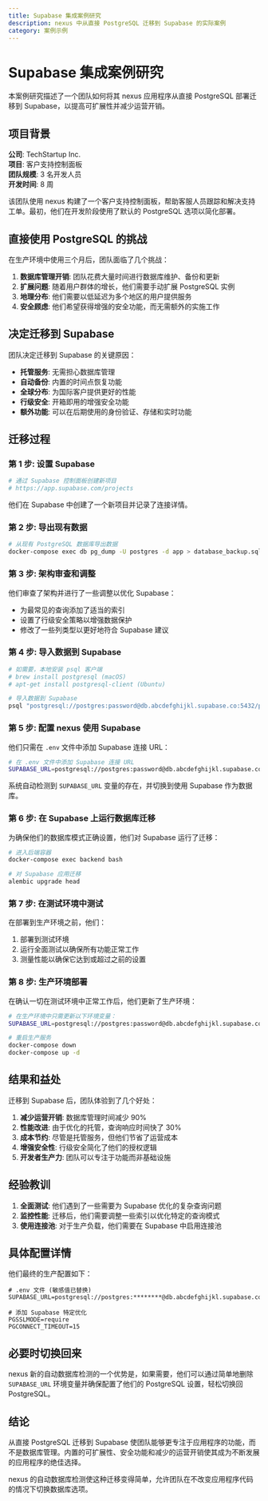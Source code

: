 ```yaml
---
title: Supabase 集成案例研究
description: nexus 中从直接 PostgreSQL 迁移到 Supabase 的实际案例
category: 案例示例
---
```


# Supabase 集成案例研究

本案例研究描述了一个团队如何将其 nexus 应用程序从直接 PostgreSQL 部署迁移到 Supabase，以提高可扩展性并减少运营开销。

## 项目背景

**公司**: TechStartup Inc.  
**项目**: 客户支持控制面板  
**团队规模**: 3 名开发人员  
**开发时间**: 8 周  

该团队使用 nexus 构建了一个客户支持控制面板，帮助客服人员跟踪和解决支持工单。最初，他们在开发阶段使用了默认的 PostgreSQL 选项以简化部署。

## 直接使用 PostgreSQL 的挑战

在生产环境中使用三个月后，团队面临了几个挑战：

1. **数据库管理开销**: 团队花费大量时间进行数据库维护、备份和更新
2. **扩展问题**: 随着用户群体的增长，他们需要手动扩展 PostgreSQL 实例
3. **地理分布**: 他们需要以低延迟为多个地区的用户提供服务
4. **安全顾虑**: 他们希望获得增强的安全功能，而无需额外的实施工作

## 决定迁移到 Supabase

团队决定迁移到 Supabase 的关键原因：

- **托管服务**: 无需担心数据库管理
- **自动备份**: 内置的时间点恢复功能
- **全球分布**: 为国际客户提供更好的性能
- **行级安全**: 开箱即用的增强安全功能
- **额外功能**: 可以在后期使用的身份验证、存储和实时功能

## 迁移过程

### 第 1 步: 设置 Supabase

```bash
# 通过 Supabase 控制面板创建新项目
# https://app.supabase.com/projects
```

他们在 Supabase 中创建了一个新项目并记录了连接详情。

### 第 2 步: 导出现有数据

```bash
# 从现有 PostgreSQL 数据库导出数据
docker-compose exec db pg_dump -U postgres -d app > database_backup.sql
```

### 第 3 步: 架构审查和调整

他们审查了架构并进行了一些调整以优化 Supabase：

- 为最常见的查询添加了适当的索引
- 设置了行级安全策略以增强数据保护
- 修改了一些列类型以更好地符合 Supabase 建议

### 第 4 步: 导入数据到 Supabase

```bash
# 如需要，本地安装 psql 客户端
# brew install postgresql (macOS)
# apt-get install postgresql-client (Ubuntu)

# 导入数据到 Supabase
psql "postgresql://postgres:password@db.abcdefghijkl.supabase.co:5432/postgres" < database_backup.sql
```

### 第 5 步: 配置 nexus 使用 Supabase

他们只需在 `.env` 文件中添加 Supabase 连接 URL：

```bash
# 在 .env 文件中添加 Supabase 连接 URL
SUPABASE_URL=postgresql://postgres:password@db.abcdefghijkl.supabase.co:5432/postgres
```

系统自动检测到 `SUPABASE_URL` 变量的存在，并切换到使用 Supabase 作为数据库。

### 第 6 步: 在 Supabase 上运行数据库迁移

为确保他们的数据库模式正确设置，他们对 Supabase 运行了迁移：

```bash
# 进入后端容器
docker-compose exec backend bash

# 对 Supabase 应用迁移
alembic upgrade head
```

### 第 7 步: 在测试环境中测试

在部署到生产环境之前，他们：

1. 部署到测试环境
2. 运行全面测试以确保所有功能正常工作
3. 测量性能以确保它达到或超过之前的设置

### 第 8 步: 生产环境部署

在确认一切在测试环境中正常工作后，他们更新了生产环境：

```bash
# 在生产环境中只需更新以下环境变量：
SUPABASE_URL=postgresql://postgres:password@db.abcdefghijkl.supabase.co:5432/postgres

# 重启生产服务
docker-compose down
docker-compose up -d
```

## 结果和益处

迁移到 Supabase 后，团队体验到了几个好处：

1. **减少运营开销**: 数据库管理时间减少 90%
2. **性能改进**: 由于优化的托管，查询响应时间快了 30%
3. **成本节约**: 尽管是托管服务，但他们节省了运营成本
4. **增强安全性**: 行级安全简化了他们的授权逻辑
5. **开发者生产力**: 团队可以专注于功能而非基础设施

## 经验教训

1. **全面测试**: 他们遇到了一些需要为 Supabase 优化的复杂查询问题
2. **监控性能**: 迁移后，他们需要调整一些索引以优化特定的查询模式
3. **使用连接池**: 对于生产负载，他们需要在 Supabase 中启用连接池

## 具体配置详情

他们最终的生产配置如下：

```
# .env 文件 (敏感值已替换)
SUPABASE_URL=postgresql://postgres:********@db.abcdefghijkl.supabase.co:5432/postgres

# 添加 Supabase 特定优化
PGSSLMODE=require
PGCONNECT_TIMEOUT=15
```

## 必要时切换回来

nexus 新的自动数据库检测的一个优势是，如果需要，他们可以通过简单地删除 `SUPABASE_URL` 环境变量并确保配置了他们的 PostgreSQL 设置，轻松切换回 PostgreSQL。

## 结论

从直接 PostgreSQL 迁移到 Supabase 使团队能够更专注于应用程序的功能，而不是数据库管理。内置的可扩展性、安全功能和减少的运营开销使其成为不断发展的应用程序的绝佳选择。

nexus 的自动数据库检测使这种迁移变得简单，允许团队在不改变应用程序代码的情况下切换数据库选项。 